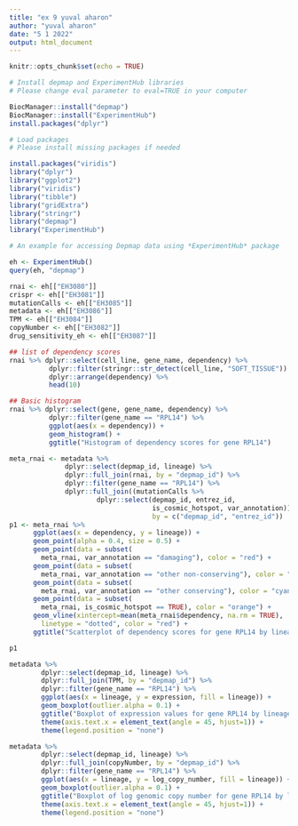 ```yaml
---
title: "ex 9 yuval aharon"
author: "yuval aharon"
date: "5 1 2022"
output: html_document
---
```


```r
knitr::opts_chunk$set(echo = TRUE)
```

```r
# Install depmap and ExperimentHub libraries
# Please change eval parameter to eval=TRUE in your computer

BiocManager::install("depmap")
BiocManager::install("ExperimentHub")
install.packages("dplyr")
```

```r
# Load packages
# Please install missing packages if needed

install.packages("viridis")
library("dplyr")
library("ggplot2")
library("viridis")
library("tibble")
library("gridExtra")
library("stringr")
library("depmap")
library("ExperimentHub")
```

```r
# An example for accessing Depmap data using *ExperimentHub* package 

eh <- ExperimentHub()
query(eh, "depmap")

rnai <- eh[["EH3080"]]
crispr <- eh[["EH3081"]]
mutationCalls <- eh[["EH3085"]]
metadata <- eh[["EH3086"]]
TPM <- eh[["EH3084"]]
copyNumber <- eh[["EH3082"]]
drug_sensitivity_eh <- eh[["EH3087"]]
```

```r
## list of dependency scores
rnai %>% dplyr::select(cell_line, gene_name, dependency) %>%
          dplyr::filter(stringr::str_detect(cell_line, "SOFT_TISSUE")) %>%
          dplyr::arrange(dependency) %>%
          head(10)
```

```r
## Basic histogram
rnai %>% dplyr::select(gene, gene_name, dependency) %>%
          dplyr::filter(gene_name == "RPL14") %>%
          ggplot(aes(x = dependency)) +
          geom_histogram() +
          ggtitle("Histogram of dependency scores for gene RPL14")
```

```r
meta_rnai <- metadata %>%
              dplyr::select(depmap_id, lineage) %>%
              dplyr::full_join(rnai, by = "depmap_id") %>%
              dplyr::filter(gene_name == "RPL14") %>%
              dplyr::full_join((mutationCalls %>%
                      dplyr::select(depmap_id, entrez_id,
                                    is_cosmic_hotspot, var_annotation)),
                                    by = c("depmap_id", "entrez_id"))
p1 <- meta_rnai %>%
      ggplot(aes(x = dependency, y = lineage)) +
      geom_point(alpha = 0.4, size = 0.5) +
      geom_point(data = subset(
        meta_rnai, var_annotation == "damaging"), color = "red") +
      geom_point(data = subset(
        meta_rnai, var_annotation == "other non-conserving"), color = "blue") +
      geom_point(data = subset(
        meta_rnai, var_annotation == "other conserving"), color = "cyan") +
      geom_point(data = subset(
        meta_rnai, is_cosmic_hotspot == TRUE), color = "orange") +
      geom_vline(xintercept=mean(meta_rnai$dependency, na.rm = TRUE),
        linetype = "dotted", color = "red") +
      ggtitle("Scatterplot of dependency scores for gene RPL14 by lineage")

p1
```





```r
metadata %>%
        dplyr::select(depmap_id, lineage) %>%
        dplyr::full_join(TPM, by = "depmap_id") %>%
        dplyr::filter(gene_name == "RPL14") %>%
        ggplot(aes(x = lineage, y = expression, fill = lineage)) +
        geom_boxplot(outlier.alpha = 0.1) +
        ggtitle("Boxplot of expression values for gene RPL14 by lineage") +
        theme(axis.text.x = element_text(angle = 45, hjust=1)) +
        theme(legend.position = "none")
```





```r
metadata %>%
        dplyr::select(depmap_id, lineage) %>%
        dplyr::full_join(copyNumber, by = "depmap_id") %>%
        dplyr::filter(gene_name == "RPL14") %>%
        ggplot(aes(x = lineage, y = log_copy_number, fill = lineage)) +
        geom_boxplot(outlier.alpha = 0.1) +
        ggtitle("Boxplot of log genomic copy number for gene RPL14 by lineage") +
        theme(axis.text.x = element_text(angle = 45, hjust=1)) +
        theme(legend.position = "none")
```


